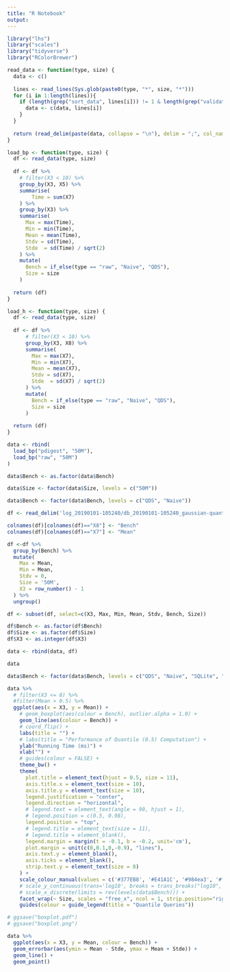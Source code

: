 ```yaml
---
title: "R Notebook"
output: 
---
```


```r
library("lhs")
library("scales")
library("tidyverse")
library("RColorBrewer")
```

```r
read_data <- function(type, size) {
  data <- c()
  
  lines <- read_lines(Sys.glob(paste0(type, "*", size, "*")))
  for (i in 1:length(lines)){
    if (length(grep("sort_data", lines[i])) != 1 & length(grep("validation", lines[i])) != 1) {
      data <- c(data, lines[i])
    }
  }
  
  return (read_delim(paste(data, collapse = "\n"), delim = ";", col_names = FALSE))
}
```


```r
load_bp <- function(type, size) {
  df <- read_data(type, size)
  
  df <- df %>%
    # filter(X3 < 10) %>%
    group_by(X3, X5) %>%
    summarise(
        Time = sum(X7)
    ) %>% 
    group_by(X3) %>%
    summarise(
      Max = max(Time),
      Min = min(Time),
      Mean = mean(Time),
      Stdv = sd(Time),
      Stde  = sd(Time) / sqrt(2)
    ) %>%
    mutate(
      Bench = if_else(type == "raw", "Naive", "QDS"),
      Size = size
    )
  
  return (df)
}
```


```r
load_h <- function(type, size) {
  df <- read_data(type, size)
  
  df <- df %>%
      # filter(X3 < 10) %>%
      group_by(X3, X8) %>%
      summarise(
        Max = max(X7),
        Min = min(X7),
        Mean = mean(X7),
        Stdv = sd(X7),
        Stde  = sd(X7) / sqrt(2)
      ) %>%
      mutate(
        Bench = if_else(type == "raw", "Naive", "QDS"),
        Size = size
      )
  
  return (df)
}
```

```r
data <- rbind(
  load_bp("pdigest", "50M"),
  load_bp("raw", "50M")
) 

data$Bench <- as.factor(data$Bench)

data$Size <- factor(data$Size, levels = c("50M"))

data$Bench <- factor(data$Bench, levels = c("QDS", "Naive"))
```

```r
df <- read_delim('log_20190101-105240/db_20190101-105240_gaussian-quantile-0_500-region.csv', delim = ';', col_names = FALSE)

colnames(df)[colnames(df)=="X8"] <- "Bench"
colnames(df)[colnames(df)=="X7"] <- "Mean"

df <-df %>%
  group_by(Bench) %>%
  mutate(
    Max = Mean,
    Min = Mean,
    Stdv = 0,
    Size = '50M',
    X3 = row_number() - 1
  ) %>%
  ungroup()

df <- subset(df, select=c(X3, Max, Min, Mean, Stdv, Bench, Size))

df$Bench <- as.factor(df$Bench)
df$Size <- as.factor(df$Size)
df$X3 <- as.integer(df$X3)

data <- rbind(data, df)
```

```r
data
```


```r
data$Bench <- factor(data$Bench, levels = c("QDS", "Naive", "SQLite", "PostgreSQL", "MonetDB"))

data %>%
  # filter(X3 <= 8) %>%
  #filter(Mean > 0.5) %>%
  ggplot(aes(x = X3, y = Mean)) + 
    # geom_boxplot(aes(colour = Bench), outlier.alpha = 1.0) + 
    geom_line(aes(colour = Bench)) +
    # coord_flip() +
    labs(title = "") +
    # labs(title = "Performance of Quantile (0.5) Computation") +
    ylab("Running Time (ms)") +
    xlab("") +
    # guides(colour = FALSE) + 
    theme_bw() +
    theme(
      plot.title = element_text(hjust = 0.5, size = 11),
      axis.title.x = element_text(size = 10),
      axis.title.y = element_text(size = 10),
      legend.justification = "center",
      legend.direction = "horizontal",
      # legend.text = element_text(angle = 90, hjust = 1),
      # legend.position = c(0.5, 0.98),
      legend.position = "top",
      # legend.title = element_text(size = 11),
      # legend.title = element_blank(),
      legend.margin = margin(t = -0.1, b = -0.2, unit='cm'),
      plot.margin = unit(c(0,0.1,0,-0.9), "lines"),
      axis.text.y = element_blank(),
      axis.ticks = element_blank(),
      strip.text.y = element_text(size = 8)
    ) +
    scale_colour_manual(values = c('#377EB8', '#E41A1C', '#984ea3', '#ff7f00', '#4daf4a')) +
    # scale_y_continuous(trans='log10', breaks = trans_breaks("log10", function(x) 10^x), labels = trans_format("log10", math_format(10^.x))) +
    # scale_x_discrete(limits = rev(levels(data$Bench))) +
    facet_wrap(~ Size, scales = "free_x", ncol = 1, strip.position="right") +
    guides(colour = guide_legend(title = "Quantile Queries"))

# ggsave("boxplot.pdf")
# ggsave("boxplot.png")
```

```r
data %>%
  ggplot(aes(x = X3, y = Mean, colour = Bench)) + 
  geom_errorbar(aes(ymin = Mean - Stde, ymax = Mean + Stde)) + 
  geom_line() + 
  geom_point()
```

